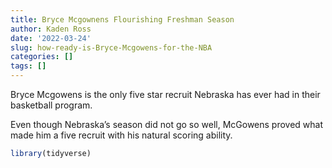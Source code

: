 ```yaml
---
title: Bryce Mcgownens Flourishing Freshman Season
author: Kaden Ross
date: '2022-03-24'
slug: how-ready-is-Bryce-Mcgowens-for-the-NBA
categories: []
tags: []
---
```

Bryce Mcgowens is the only five star recruit Nebraska has ever had in their basketball program.

Even though Nebraska's season did not go so well, McGowens proved what made him a five recruit with his natural scoring ability.


``` r
library(tidyverse)
```
